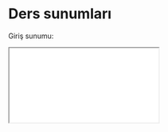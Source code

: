# Ders sunumları

Giriş sunumu:

<div>

```{=html}
<iframe class="slide-deck" src="../00-sunumlar/01-00-preface.html"></iframe>
```

</div>